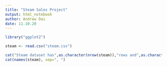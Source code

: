```yaml
---
title: "Steam Sales Project"
output: html_notebook
author: Andrew Dai
date: 11.10.20
---
```


```r
library("ggplot2")
```

```r

steam <- read.csv("steam.csv")

cat("Steam dataset has",as.character(nrow(steam)),"rows and",as.character(ncol(steam)),"columns:","\n")
cat(names(steam), sep=", ")





```


